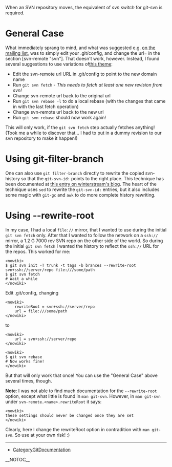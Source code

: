 When an SVN repository moves, the equivalent of <i>svn switch</i> for git-svn is required.

= General Case =
What immediately sprang to mind, and what was suggested e.g. [[http://thread.gmane.org/gmane.comp.version-control.git/59271|on the mailing list]], was to simply edit your .git/config, and change the url= in the section [svn-remote "svn"]. That doesn't work, however. Instead, I found several suggestions to use variations of[[http://www.ciaran-lee.com/articles/6|this theme]]:

* Edit the svn-remote url URL in .git/config to point to the new domain name
* Run <code><nowiki>git svn fetch</nowiki></code> - <i>This needs to fetch at least one new revision from svn!</i>
* Change svn-remote url back to the original url
* Run <code><nowiki>git svn rebase -l</nowiki></code> to do a local rebase (with the changes that came in with the last fetch operation)
* Change svn-remote url back to the new url
* Run <code><nowiki>git svn rebase</nowiki></code> should now work again!
This will only work, if the <code><nowiki>git svn fetch</nowiki></code> step actually fetches anything! (Took me a while to discover that... I had to put in a dummy revision to our svn repository to make it happen!)

= Using git-filter-branch =

One can also use <code><nowiki>git filter-branch</nowiki></code> directly to rewrite the copied svn-history so that the <code><nowiki>git-svn-id:</nowiki></code> points to the right place.  This technique has been documented at 
[[http://translate.org.za/blogs/wynand/en/content/changing-your-svn-repository-address-git-svn-setup|this entry on winterstream's blog]].
The heart of the technique uses <code><nowiki>sed</nowiki></code> to rewrite the <code><nowiki>git-svn-id:</nowiki></code> entries, but it also includes some magic with <code><nowiki>git-gc</nowiki></code> and <code><nowiki>awk</nowiki></code> to do more complete history rewriting. 

= Using --rewrite-root =
In my case, I had a local <code><nowiki>file://</nowiki></code> mirror, that I wanted to use during the initial <code><nowiki>git svn fetch</nowiki></code> only. After that I wanted to follow the network on a <code><nowiki>ssh://</nowiki></code> mirror, a 1.2 G 7000 rev SVN repo on the other side of the world. So during the initial <code><nowiki>git svn fetch</nowiki></code> I wanted the history to reflect the <code><nowiki>ssh://</nowiki></code> URL for the repos. This worked for me:

<pre><nowiki>
$ git svn init -T trunk -t tags -b brances --rewrite-root  svn+ssh://server/repo file:///some/path
$ git svn fetch
# Wait a while
</nowiki></pre>
Edit .git/config, changing

<pre><nowiki>
    rewriteRoot = svn+ssh://server/repo
    url = file:///some/path
</nowiki></pre>
to

<pre><nowiki>
    url = svn+ssh://server/repo
</nowiki></pre>
<pre><nowiki>
$ git svn rebase
# Now works fine!
</nowiki></pre>
But that will only work that once! You can use the "General Case" above several times, though.

<b>Note</b>: I was not able to find much documentation for the <code><nowiki>--rewrite-root</nowiki></code> option, except what little is found in <code><nowiki>man git-svn</nowiki></code>. However, in <code><nowiki>man git-svn</nowiki></code> under <code><nowiki>svn-remote.<name>.rewriteRoot</nowiki></code> it says:

<pre><nowiki>
these settings should never be changed once they are set
</nowiki></pre>
Clearly, here I change the rewriteRoot option in contradition with <code><nowiki>man git-svn</nowiki></code>. So use at your own risk! :)

----
* [[CategoryGitDocumentation]]

__NOTOC__